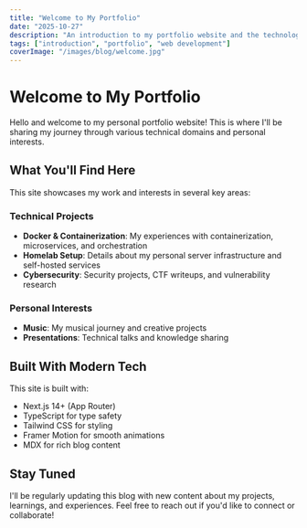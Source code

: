```yaml
---
title: "Welcome to My Portfolio"
date: "2025-10-27"
description: "An introduction to my portfolio website and the technologies I'm passionate about."
tags: ["introduction", "portfolio", "web development"]
coverImage: "/images/blog/welcome.jpg"
---
```


# Welcome to My Portfolio

Hello and welcome to my personal portfolio website! This is where I'll be sharing my journey through various technical domains and personal interests.

## What You'll Find Here

This site showcases my work and interests in several key areas:

### Technical Projects

- **Docker & Containerization**: My experiences with containerization, microservices, and orchestration
- **Homelab Setup**: Details about my personal server infrastructure and self-hosted services
- **Cybersecurity**: Security projects, CTF writeups, and vulnerability research

### Personal Interests

- **Music**: My musical journey and creative projects
- **Presentations**: Technical talks and knowledge sharing

## Built With Modern Tech

This site is built with:

- Next.js 14+ (App Router)
- TypeScript for type safety
- Tailwind CSS for styling
- Framer Motion for smooth animations
- MDX for rich blog content

## Stay Tuned

I'll be regularly updating this blog with new content about my projects, learnings, and experiences. Feel free to reach out if you'd like to connect or collaborate!
